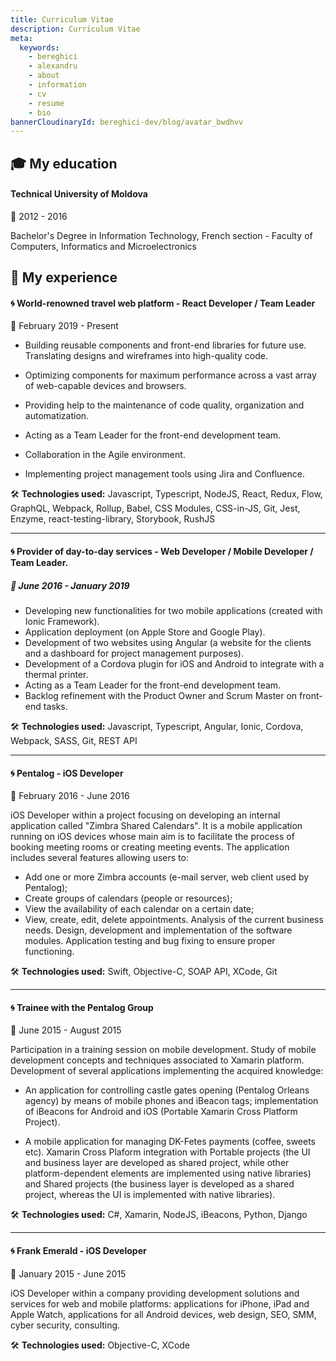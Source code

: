 ```yaml
---
title: Curriculum Vitae
description: Curriculum Vitae
meta:
  keywords:
    - bereghici
    - alexandru
    - about
    - information
    - cv
    - resume
    - bio
bannerCloudinaryId: bereghici-dev/blog/avatar_bwdhvv
---
```


## 🎓 My education

#### Technical University of Moldova

📅 2012 - 2016

Bachelor's Degree in Information Technology, French section - Faculty of
Computers, Informatics and Microelectronics

## 🎩 My experience

#### 🌀 World-renowned travel web platform - React Developer / Team Leader

📅 February 2019 - Present

- Building reusable components and front-end libraries for future use.
  Translating designs and wireframes into high-quality code.

- Optimizing components for maximum performance across a vast array of
  web-capable devices and browsers.

- Providing help to the maintenance of code quality, organization and
  automatization.

- Acting as a Team Leader for the front-end development team.

- Collaboration in the Agile environment.

- Implementing project management tools using Jira and Confluence.

🛠️ **Technologies used:** Javascript, Typescript, NodeJS, React, Redux, Flow,
GraphQL, Webpack, Rollup, Babel, CSS Modules, CSS-in-JS, Git, Jest, Enzyme,
react-testing-library, Storybook, RushJS

---

#### 🌀 Provider of day-to-day services - Web Developer / Mobile Developer / Team Leader.

##### 📅 June 2016 - January 2019

- Developing new functionalities for two mobile applications (created with Ionic
  Framework).
- Application deployment (on Apple Store and Google Play).
- Development of two websites using Angular (a website for the clients and a
  dashboard for project management purposes).
- Development of a Cordova plugin for iOS and Android to integrate with a
  thermal printer.
- Acting as a Team Leader for the front-end development team.
- Backlog refinement with the Product Owner and Scrum Master on front-end tasks.

🛠️ **Technologies used:** Javascript, Typescript, Angular, Ionic, Cordova,
Webpack, SASS, Git, REST API

---

#### 🌀 Pentalog - iOS Developer

📅 February 2016 - June 2016

iOS Developer within a project focusing on developing an internal application
called "Zimbra Shared Calendars". It is a mobile application running on iOS
devices whose main aim is to facilitate the process of booking meeting rooms or
creating meeting events. The application includes several features allowing
users to:

- Add one or more Zimbra accounts (e-mail server, web client used by Pentalog);
- Create groups of calendars (people or resources);
- View the availability of each calendar on a certain date;
- View, create, edit, delete appointments. Analysis of the current business
  needs. Design, development and implementation of the software modules.
  Application testing and bug fixing to ensure proper functioning.

🛠️ **Technologies used:** Swift, Objective-C, SOAP API, XCode, Git

---

#### 🌀 Trainee with the Pentalog Group

📅 June 2015 - August 2015

Participation in a training session on mobile development. Study of mobile
development concepts and techniques associated to Xamarin platform. Development
of several applications implementing the acquired knowledge:

- An application for controlling castle gates opening (Pentalog Orleans agency)
  by means of mobile phones and iBeacon tags; implementation of iBeacons for
  Android and iOS (Portable Xamarin Cross Platform Project).

- A mobile application for managing DK-Fetes payments (coffee, sweets etc).
  Xamarin Cross Plaform integration with Portable projects (the UI and business
  layer are developed as shared project, while other platform-dependent elements
  are implemented using native libraries) and Shared projects (the business
  layer is developed as a shared project, whereas the UI is implemented with
  native libraries).

🛠️ **Technologies used:** C#, Xamarin, NodeJS, iBeacons, Python, Django

---

#### 🌀 Frank Emerald - iOS Developer

📅 January 2015 - June 2015

iOS Developer within a company providing development solutions and services for
web and mobile platforms: applications for iPhone, iPad and Apple Watch,
applications for all Android devices, web design, SEO, SMM, cyber security,
consulting.

🛠️ **Technologies used:** Objective-C, XCode
